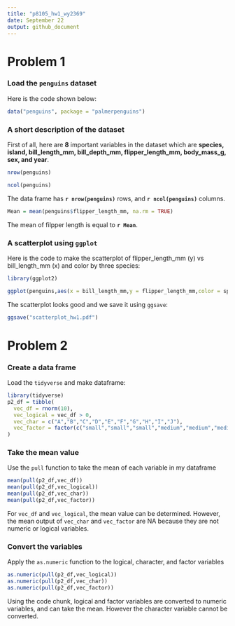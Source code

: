 ```yaml
---
title: "p8105_hw1_wy2369"
date: September 22 
output: github_document
---
```


# Problem 1


### Load the `penguins` dataset 

Here is the code shown below:
```r
data("penguins", package = "palmerpenguins")
```

### A short description of the dataset

First of all, here are **8** important variables in the dataset which are **species, island, bill_length_mm, bill_depth_mm, flipper_length_mm, body_mass_g, sex, and year**. 

```r
nrow(penguins)
```

```r
ncol(penguins)
```
The data frame has **`r nrow(penguins)`** rows, and **`r ncol(penguins)`** columns. 

```r
Mean = mean(penguins$flipper_length_mm, na.rm = TRUE)
```

The mean of filpper length is equal to **`r Mean`**. 


### A scatterplot using `ggplot`

Here is the code to make the scatterplot of flipper_length_mm (y) vs bill_length_mm (x) and color by three species:
```r
library(ggplot2)

ggplot(penguins,aes(x = bill_length_mm,y = flipper_length_mm,color = species)) + geom_point()

```

The scatterplot looks good and we save it using `ggsave`:
```r
ggsave("scatterplot_hw1.pdf")
```



# Problem 2


### Create a data frame

Load the `tidyverse` and make dataframe: 
```r
library(tidyverse)
p2_df = tibble(
  vec_df = rnorm(10),
  vec_logical = vec_df > 0,
  vec_char = c("A","B","C","D","E","F","G","H","I","J"),
  vec_factor = factor(c("small","small","small","medium","medium","medium","large","large","large","small"))
)
```

### Take the mean value

Use the `pull` function to take the mean of each variable in my dataframe
```r
mean(pull(p2_df,vec_df))
mean(pull(p2_df,vec_logical))
mean(pull(p2_df,vec_char))
mean(pull(p2_df,vec_factor))
```

For `vec_df` and `vec_logical`, the mean value can be determined. However, the mean output of `vec_char` and `vec_factor` are NA because they are not numeric or logical variables. 


### Convert the variables

Apply the `as.numeric` function to the logical, character, and factor variables 
```r
as.numeric(pull(p2_df,vec_logical))
as.numeric(pull(p2_df,vec_char))
as.numeric(pull(p2_df,vec_factor))
```

Using the code chunk, logical and factor variables are converted to numeric variables, and can take the mean. However the character variable cannot be converted.